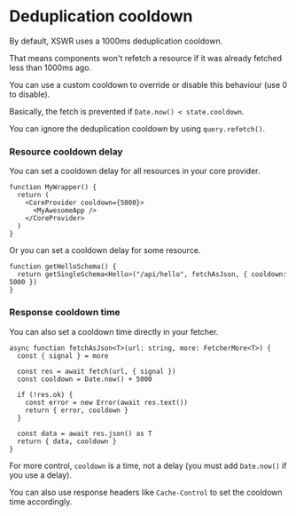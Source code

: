 # Deduplication cooldown

By default, XSWR uses a 1000ms deduplication cooldown. 

That means components won't refetch a resource if it was already fetched less than 1000ms ago.

You can use a custom cooldown to override or disable this behaviour (use 0 to disable).

Basically, the fetch is prevented if `Date.now() < state.cooldown`.

You can ignore the deduplication cooldown by using `query.refetch()`.

### Resource cooldown delay

You can set a cooldown delay for all resources in your core provider.

```tsx
function MyWrapper() {
  return (
    <CoreProvider cooldown={5000}>
      <MyAwesomeApp />
    </CoreProvider>
  )
}
```

Or you can set a cooldown delay for some resource.

```tsx
function getHelloSchema() {
  return getSingleSchema<Hello>("/api/hello", fetchAsJson, { cooldown: 5000 })
}
```

### Response cooldown time

You can also set a cooldown time directly in your fetcher.

```tsx
async function fetchAsJson<T>(url: string, more: FetcherMore<T>) {
  const { signal } = more
  
  const res = await fetch(url, { signal })
  const cooldown = Date.now() + 5000

  if (!res.ok) {
    const error = new Error(await res.text())
    return { error, cooldown }
  }

  const data = await res.json() as T
  return { data, cooldown }
}
```

For more control, `cooldown` is a time, not a delay (you must add `Date.now()` if you use a delay).

You can also use response headers like `Cache-Control` to set the cooldown time accordingly.